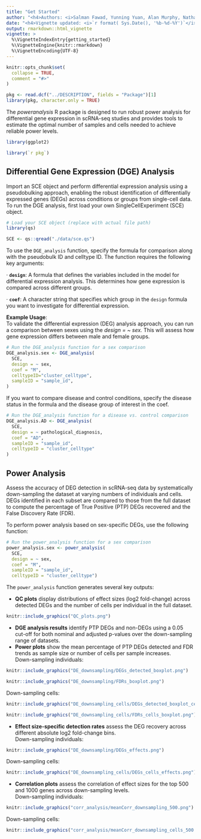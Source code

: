 ```yaml
---
title: "Get Started" 
author: "<h4>Authors: <i>Salman Fawad, Yunning Yuan, Alan Murphy, Nathan Skene</i></h4>"
date: "<h4>Vignette updated: <i>`r format( Sys.Date(), '%b-%d-%Y')`</i></h4>"
output: rmarkdown::html_vignette
vignette: >
  %\VignetteIndexEntry{getting_started}
  %\VignetteEngine{knitr::rmarkdown}
  %\VignetteEncoding{UTF-8}
---
```


```r
knitr::opts_chunk$set(
  collapse = TRUE,
  comment = "#>"
)
```

```r
pkg <- read.dcf("../DESCRIPTION", fields = "Package")[1]
library(pkg, character.only = TRUE)
```


The *poweranalysis* R package is designed to run robust power analysis for differential gene expression in scRNA-seq studies and provides tools to estimate the optimal number of samples and cells needed to achieve reliable power levels.

```r
library(ggplot2)
```

```R
library(`r pkg`)
```

## Differential Gene Expression (DGE) Analysis
Import an SCE object and perform differential expression analysis using a pseudobulking approach, enabling the robust identification of differentially expressed genes (DEGs) across conditions or groups from single-cell data. <br>
To run the DGE analysis, first load your own SingleCellExperiment (SCE) object.

```r
# Load your SCE object (replace with actual file path)
library(qs)

SCE <- qs::qread("./data/sce.qs")
```

To use the `DGE_analysis` function, specify the formula for comparison along with the pseudobulk ID and celltype ID. The function requires the following key arguments:

· **`design`**: A formula that defines the variables included in the model for differential expression analysis. This determines how gene expression is compared across different groups.

· **`coef`**: A character string that specifies which group in the `design` formula you want to investigate for differential expression. <br>

**Example Usage**: <br>
To validate the differential expression (DEG) analysis approach, you can run a comparison between sexes using the <i>design = ~ sex. </i> This will assess how gene expression differs between male and female groups. 

```r
# Run the DGE_analysis function for a sex comparison
DGE_analysis.sex <- DGE_analysis(
  SCE,
  design = ~ sex,
  coef = "M",
  celltypeID="cluster_celltype",
  sampleID = "sample_id",
)
```

If you want to compare disease and control conditions, specify the disease status in the formula and the disease group of interest in the coef.

```r
# Run the DGE_analysis function for a disease vs. control comparison
DGE_analysis.AD <- DGE_analysis(
  SCE,
  design = ~ pathological_diagnosis,
  coef = "AD",
  sampleID = "sample_id",
  celltypeID = "cluster_celltype"
)
```

## Power Analysis
Assess the accuracy of DEG detection in scRNA-seq data by systematically down-sampling the dataset at varying numbers of individuals and cells. DEGs identified in each subset are compared to those from the full dataset to compute the percentage of True Positive (PTP) DEGs recovered and the False Discovery Rate (FDR). <br>
  
To perform power analysis based on sex-specific DEGs, use the following function:
  
```r
# Run the power_analysis function for a sex comparison
power_analysis.sex <- power_analysis(
  SCE,
  design = ~ sex,
  coef = "M",
  sampleID = "sample_id",
  celltypeID = "cluster_celltype")
```

The `power_analysis` function generates several key outputs:
  
- **QC plots** display distributions of effect sizes (log2 fold-change) across detected DEGs and the number of cells per individual in the full dataset.
```r
knitr::include_graphics("QC_plots.png")
```
- **DGE analysis results** identify PTP DEGs and non-DEGs using a 0.05 cut-off for both nominal and adjusted p-values over the down-sampling range of datasets.
- **Power plots** show the mean percentage of PTP DEGs detected and FDR trends as sample size or number of cells per sample increases. <br>
Down-sampling individuals: <br>
```r
knitr::include_graphics("DE_downsampling/DEGs_detected_boxplot.png")
```
```r
knitr::include_graphics("DE_downsampling/FDRs_boxplot.png")
```
Down-sampling cells: <br>
```r
knitr::include_graphics("DE_downsampling_cells/DEGs_detected_boxplot_cells.png")
```
```r
knitr::include_graphics("DE_downsampling_cells/FDRs_cells_boxplot.png")
```
- **Effect size-specific detection rates** assess the DEG recovery across different absolute log2 fold-change bins. <br>
Down-sampling individuals: <br>
```r
knitr::include_graphics("DE_downsampling/DEGs_effects.png")
```
Down-sampling cells: <br>
```r
knitr::include_graphics("DE_downsampling_cells/DEGs_cells_effects.png")
```
- **Correlation plots** assess the correlation of effect sizes for the top 500 and 1000 genes across down-sampling levels. <br>
Down-sampling individuals: <br>
```r
knitr::include_graphics("corr_analysis/meanCorr_downsampling_500.png")
```
Down-sampling cells: <br>
```r
knitr::include_graphics("corr_analysis/meanCorr_downsampling_cells_500.png")
```

